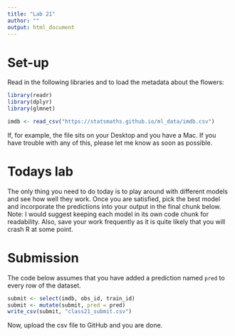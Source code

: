 ```yaml
---
title: "Lab 21"
author: ""
output: html_document
---
```


# Set-up

Read in the following libraries and to load the metadata about
the flowers:

```r
library(readr)
library(dplyr)
library(glmnet)

imdb <- read_csv("https://statsmaths.github.io/ml_data/imdb.csv")
```

If, for example, the file sits on your Desktop and you have a Mac. If you have
trouble with any of this, please let me know as soon as possible.


# Todays lab

The only thing you need to do today is to play around with different models
and see how well they work. Once you are satisfied, pick the best model and
incorporate the predictions into your output in the final chunk below. Note:
I would suggest keeping each model in its own code chunk for readability.
Also, save your work frequently as it is quite likely that you will crash
R at some point.










# Submission

The code below assumes that you have added a prediction named
`pred` to every row of the dataset.

```r
submit <- select(imdb, obs_id, train_id)
submit <- mutate(submit, pred = pred)
write_csv(submit, "class21_submit.csv")
```

Now, upload the csv file to GitHub and you are done.
